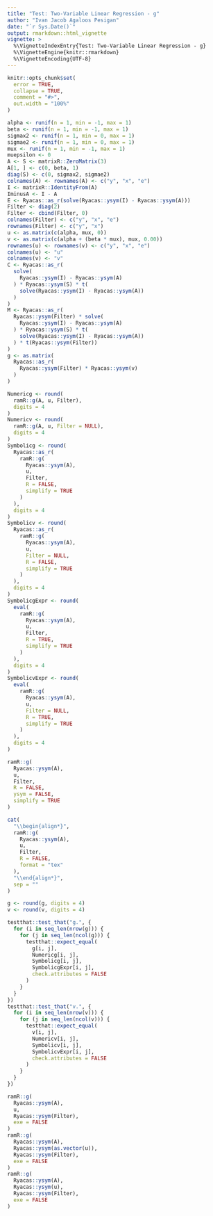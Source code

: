 ```yaml
---
title: "Test: Two-Variable Linear Regression - g"
author: "Ivan Jacob Agaloos Pesigan"
date: "`r Sys.Date()`"
output: rmarkdown::html_vignette
vignette: >
  %\VignetteIndexEntry{Test: Two-Variable Linear Regression - g}
  %\VignetteEngine{knitr::rmarkdown}
  %\VignetteEncoding{UTF-8}
---
```



```r
knitr::opts_chunk$set(
  error = TRUE,
  collapse = TRUE,
  comment = "#>",
  out.width = "100%"
)
```



```r
alpha <- runif(n = 1, min = -1, max = 1)
beta <- runif(n = 1, min = -1, max = 1)
sigmax2 <- runif(n = 1, min = 0, max = 1)
sigmae2 <- runif(n = 1, min = 0, max = 1)
mux <- runif(n = 1, min = -1, max = 1)
muepsilon <- 0
A <- S <- matrixR::ZeroMatrix(3)
A[1, ] <- c(0, beta, 1)
diag(S) <- c(0, sigmax2, sigmae2)
colnames(A) <- rownames(A) <- c("y", "x", "e")
I <- matrixR::IdentityFrom(A)
IminusA <- I - A
E <- Ryacas::as_r(solve(Ryacas::ysym(I) - Ryacas::ysym(A)))
Filter <- diag(2)
Filter <- cbind(Filter, 0)
colnames(Filter) <- c("y", "x", "e")
rownames(Filter) <- c("y", "x")
u <- as.matrix(c(alpha, mux, 0))
v <- as.matrix(c(alpha + (beta * mux), mux, 0.00))
rownames(u) <- rownames(v) <- c("y", "x", "e")
colnames(u) <- "u"
colnames(v) <- "v"
C <- Ryacas::as_r(
  solve(
    Ryacas::ysym(I) - Ryacas::ysym(A)
  ) * Ryacas::ysym(S) * t(
    solve(Ryacas::ysym(I) - Ryacas::ysym(A))
  )
)
M <- Ryacas::as_r(
  Ryacas::ysym(Filter) * solve(
    Ryacas::ysym(I) - Ryacas::ysym(A)
  ) * Ryacas::ysym(S) * t(
    solve(Ryacas::ysym(I) - Ryacas::ysym(A))
  ) * t(Ryacas::ysym(Filter))
)
g <- as.matrix(
  Ryacas::as_r(
    Ryacas::ysym(Filter) * Ryacas::ysym(v)
  )
)
```


\begin{equation}
  \begin{split}
    y &= \alpha + \beta x + \varepsilon \\
    y &= `r alpha` + \left( `r beta` x \right) + \varepsilon
  \end{split}
\end{equation}


```r
Numericg <- round(
  ramR::g(A, u, Filter),
  digits = 4
)
Numericv <- round(
  ramR::g(A, u, Filter = NULL),
  digits = 4
)
Symbolicg <- round(
  Ryacas::as_r(
    ramR::g(
      Ryacas::ysym(A),
      u,
      Filter,
      R = FALSE,
      simplify = TRUE
    )
  ),
  digits = 4
)
Symbolicv <- round(
  Ryacas::as_r(
    ramR::g(
      Ryacas::ysym(A),
      u,
      Filter = NULL,
      R = FALSE,
      simplify = TRUE
    )
  ),
  digits = 4
)
SymbolicgExpr <- round(
  eval(
    ramR::g(
      Ryacas::ysym(A),
      u,
      Filter,
      R = TRUE,
      simplify = TRUE
    )
  ),
  digits = 4
)
SymbolicvExpr <- round(
  eval(
    ramR::g(
      Ryacas::ysym(A),
      u,
      Filter = NULL,
      R = TRUE,
      simplify = TRUE
    )
  ),
  digits = 4
)
```



```r
ramR::g(
  Ryacas::ysym(A),
  u,
  Filter,
  R = FALSE,
  ysym = FALSE,
  simplify = TRUE
)
```



```r
cat(
  "\\begin{align*}",
  ramR::g(
    Ryacas::ysym(A),
    u,
    Filter,
    R = FALSE,
    format = "tex"
  ),
  "\\end{align*}",
  sep = ""
)
```



```r
g <- round(g, digits = 4)
v <- round(v, digits = 4)
```



```r
testthat::test_that("g.", {
  for (i in seq_len(nrow(g))) {
    for (j in seq_len(ncol(g))) {
      testthat::expect_equal(
        g[i, j],
        Numericg[i, j],
        Symbolicg[i, j],
        SymbolicgExpr[i, j],
        check.attributes = FALSE
      )
    }
  }
})
testthat::test_that("v.", {
  for (i in seq_len(nrow(v))) {
    for (j in seq_len(ncol(v))) {
      testthat::expect_equal(
        v[i, j],
        Numericv[i, j],
        Symbolicv[i, j],
        SymbolicvExpr[i, j],
        check.attributes = FALSE
      )
    }
  }
})
```



```r
ramR::g(
  Ryacas::ysym(A),
  u,
  Ryacas::ysym(Filter),
  exe = FALSE
)
ramR::g(
  Ryacas::ysym(A),
  Ryacas::ysym(as.vector(u)),
  Ryacas::ysym(Filter),
  exe = FALSE
)
ramR::g(
  Ryacas::ysym(A),
  Ryacas::ysym(u),
  Ryacas::ysym(Filter),
  exe = FALSE
)
```

